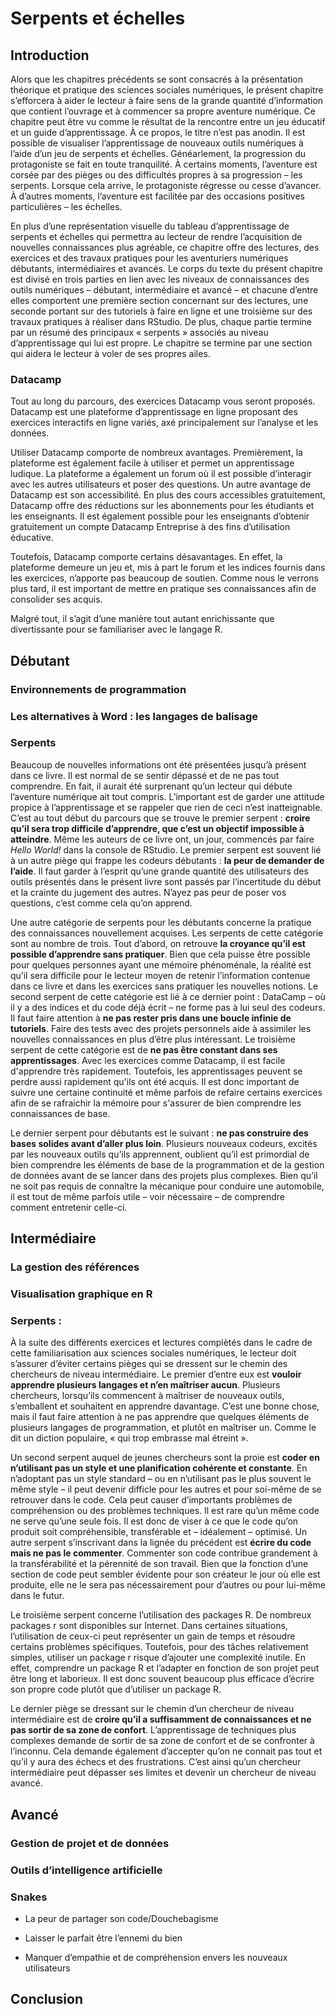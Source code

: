 # Serpents et échelles

```{=tex}
\begin{center}

Marc-Antoine Rancourt, Flavie Lachance, Justine Béchard, William Poirier

\end{center}
```
## Introduction

Alors que les chapitres précédents se sont consacrés à la présentation théorique et pratique des sciences sociales numériques, le présent chapitre s'efforcera à aider le lecteur à faire sens de la grande quantité d'information que contient l'ouvrage et à commencer sa propre aventure numérique. Ce chapitre peut être vu comme le résultat de la rencontre entre un jeu éducatif et un guide d'apprentissage. À ce propos, le titre n'est pas anodin. Il est possible de visualiser l'apprentissage de nouveaux outils numériques à l'aide d'un jeu de serpents et échelles. Généarlement, la progression du protagoniste se fait en toute tranquilité. À certains moments, l'aventure est corsée par des pièges ou des difficultés propres à sa progression -- les serpents. Lorsque cela arrive, le protagoniste régresse ou cesse d'avancer. À d'autres moments, l'aventure est facilitée par des occasions positives particulières -- les échelles.

En plus d'une représentation visuelle du tableau d'apprentissage de serpents et échelles qui permettra au lecteur de rendre l'acquisition de nouvelles connaissances plus agréable, ce chapitre offre des lectures, des exercices et des travaux pratiques pour les aventuriers numériques débutants, intermédiaires et avancés. Le corps du texte du présent chapitre est divisé en trois parties en lien avec les niveaux de connaissances des outils numériques -- débutant, intermédiaire et avancé -- et chacune d'entre elles comportent une première section concernant sur des lectures, une seconde portant sur des tutoriels à faire en ligne et une troisième sur des travaux pratiques à réaliser dans RStudio. De plus, chaque partie termine par un résumé des principaux « serpents » associés au niveau d'apprentissage qui lui est propre. Le chapitre se termine par une section qui aidera le lecteur à voler de ses propres ailes.

### Datacamp

Tout au long du parcours, des exercices Datacamp vous seront proposés. Datacamp est une plateforme d'apprentissage en ligne proposant des exercices interactifs en ligne variés, axé principalement sur l'analyse et les données.

Utiliser Datacamp comporte de nombreux avantages. Premièrement, la plateforme est également facile à utiliser et permet un apprentissage ludique. La plateforme a également un forum où il est possible d'interagir avec les autres utilisateurs et poser des questions. Un autre avantage de Datacamp est son accessibilité. En plus des cours accessibles gratuitement, Datacamp offre des réductions sur les abonnements pour les étudiants et les enseignants. Il est également possible pour les enseignants d'obtenir gratuitement un compte Datacamp Entreprise à des fins d'utilisation éducative.

Toutefois, Datacamp comporte certains désavantages. En effet, la plateforme demeure un jeu et, mis à part le forum et les indices fournis dans les exercices, n'apporte pas beaucoup de soutien. Comme nous le verrons plus tard, il est important de mettre en pratique ses connaissances afin de consolider ses acquis.

Malgré tout, il s'agit d'une manière tout autant enrichissante que divertissante pour se familiariser avec le langage R.

## Débutant

### Environnements de programmation

### Les alternatives à Word : les langages de balisage

### Serpents

Beaucoup de nouvelles informations ont été présentées jusqu'à présent dans ce livre. Il est normal de se sentir dépassé et de ne pas tout comprendre. En fait, il aurait été surprenant qu'un lecteur qui débute l'aventure numérique ait tout compris. L'important est de garder une attitude propice à l'apprentissage et se rappeler que rien de ceci n'est inatteignable. C'est au tout début du parcours que se trouve le premier serpent : **croire qu'il sera trop difficile d'apprendre, que c'est un objectif impossible à atteindre**. Même les auteurs de ce livre ont, un jour, commencés par faire *Hello World!* dans la console de RStudio. Le premier serpent est souvent lié à un autre piège qui frappe les codeurs débutants : **la peur de demander de l'aide**. Il faut garder à l'esprit qu'une grande quantité des utilisateurs des outils présentés dans le présent livre sont passés par l'incertitude du début et la crainte du jugement des autres. N'ayez pas peur de poser vos questions, c'est comme cela qu'on apprend.

Une autre catégorie de serpents pour les débutants concerne la pratique des connaissances nouvellement acquises. Les serpents de cette catégorie sont au nombre de trois. Tout d'abord, on retrouve **la croyance qu'il est possible d'apprendre sans pratiquer**. Bien que cela puisse être possible pour quelques personnes ayant une mémoire phénoménale, la réalité est qu'il sera difficile pour le lecteur moyen de retenir l'information contenue dans ce livre et dans les exercices sans pratiquer les nouvelles notions. Le second serpent de cette catégorie est lié à ce dernier point : DataCamp -- où il y a des indices et du code déjà écrit -- ne forme pas à lui seul des codeurs. Il faut faire attention à **ne pas rester pris dans une boucle infinie de tutoriels**. Faire des tests avec des projets personnels aide à assimiler les nouvelles connaissances en plus d'être plus intéressant. Le troisième serpent de cette catégorie est de **ne pas être constant dans ses apprentissages**. Avec les exercices comme Datacamp, il est facile d\'apprendre très rapidement. Toutefois, les apprentissages peuvent se perdre aussi rapidement qu\'ils ont été acquis. Il est donc important de suivre une certaine continuité et même parfois de refaire certains exercices afin de se rafraichir la mémoire pour s\'assurer de bien comprendre les connaissances de base.

Le dernier serpent pour débutants est le suivant : **ne pas construire des bases solides avant d'aller plus loin**. Plusieurs nouveaux codeurs, excités par les nouveaux outils qu'ils apprennent, oublient qu'il est primordial de bien comprendre les éléments de base de la programmation et de la gestion de données avant de se lancer dans des projets plus complexes. Bien qu'il ne soit pas requis de connaître la mécanique pour conduire une automobile, il est tout de même parfois utile -- voir nécessaire -- de comprendre comment entretenir celle-ci.

## Intermédiaire

### La gestion des références

### Visualisation graphique en R

### Serpents :

À la suite des différents exercices et lectures complètés dans le cadre de cette familiarisation aux sciences sociales numériques, le lecteur doit s'assurer d'éviter certains pièges qui se dressent sur le chemin des chercheurs de niveau intermédiaire. Le premier d'entre eux est **vouloir apprendre plusieurs langages et n'en maîtriser aucun**. Plusieurs chercheurs, lorsqu'ils commencent à maîtriser de nouveaux outils, s'emballent et souhaitent en apprendre davantage. C'est une bonne chose, mais il faut faire attention à ne pas apprendre que quelques éléments de plusieurs langages de programmation, et plutôt en maîtriser un. Comme le dit un diction populaire, « qui trop embrasse mal étreint ».

Un second serpent auquel de jeunes chercheurs sont la proie est **coder en n'utilisant pas un style et une planification cohérente et constante**. En n'adoptant pas un style standard -- ou en n'utilisant pas le plus souvent le même style -- il peut devenir difficle pour les autres et pour soi-même de se retrouver dans le code. Cela peut causer d'importants problèmes de compréhension ou des problèmes techniques. Il est rare qu'un même code ne serve qu'une seule fois. Il est donc de viser à ce que le code qu'on produit soit compréhensible, transférable et -- idéalement -- optimisé. Un autre serpent s'inscrivant dans la lignée du précédent est **écrire du code mais ne pas le commenter**. Commenter son code contribue grandement à la transférabilité et la pérennité de son travail. Bien que la fonction d'une section de code peut sembler évidente pour son créateur le jour où elle est produite, elle ne le sera pas nécessairement pour d'autres ou pour lui-même dans le futur.

Le troisième serpent concerne l'utilisation des packages R. De nombreux packages r sont disponibles sur Internet. Dans certaines situations, l'utilisation de ceux-ci peut représenter un gain de temps et résoudre certains problèmes spécifiques. Toutefois, pour des tâches relativement simples, utiliser un package r risque d'ajouter une complexité inutile. En effet, comprendre un package R et l'adapter en fonction de son projet peut être long et laborieux. Il est donc souvent beaucoup plus efficace d'écrire son propre code plutôt que d'utiliser un package R.

Le dernier piège se dressant sur le chemin d'un chercheur de niveau intermédiaire est de **croire qu'il a suffisamment de connaissances et ne pas sortir de sa zone de confort**. L'apprentissage de techniques plus complexes demande de sortir de sa zone de confort et de se confronter à l'inconnu. Cela demande également d'accepter qu'on ne connait pas tout et qu'il y aura des échecs et des frustrations. C'est ainsi qu'un chercheur intermédiaire peut dépasser ses limites et devenir un chercheur de niveau avancé.

## Avancé

### Gestion de projet et de données

### Outils d'intelligence artificielle

### Snakes

-   La peur de partager son code/Douchebagisme

-   Laisser le parfait être l'ennemi du bien

-   Manquer d'empathie et de compréhension envers les nouveaux utilisateurs

## Conclusion
